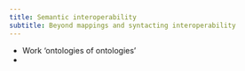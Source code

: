 ```yaml
---
title: Semantic interoperability
subtitle: Beyond mappings and syntacting interoperability
---
```


- Work 'ontologies of ontologies'
- 